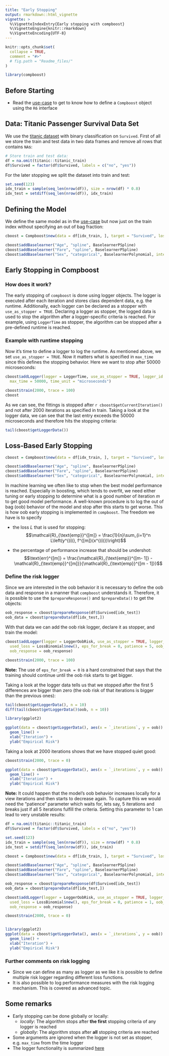 ```yaml
---
title: "Early Stopping"
output: rmarkdown::html_vignette
vignette: >
  %\VignetteIndexEntry{Early stopping with compboost}
  %\VignetteEngine{knitr::rmarkdown}
  %\VignetteEncoding{UTF-8}
---
```


```r
knitr::opts_chunk$set(
  collapse = TRUE,
  comment = "#>"
  # fig.path = "Readme_files/"
)

library(compboost)
```

## Before Starting

- Read the [use-case](https://danielschalk.com/compboost/articles/getting_started/use_case.html) to get to know how to define a `Compboost` object using the `R6` interface

## Data: Titanic Passenger Survival Data Set

We use the [titanic dataset](https://www.kaggle.com/c/titanic/data) with binary
classification on `Survived`. First of all we store the train and test data
in two data frames and remove all rows that contains `NA`s:

```r
# Store train and test data:
df = na.omit(titanic::titanic_train)
df$Survived = factor(df$Survived, labels = c("no", "yes"))
```

For the later stopping we split the dataset into train and test:

```r
set.seed(123)
idx_train = sample(seq_len(nrow(df)), size = nrow(df) * 0.8)
idx_test = setdiff(seq_len(nrow(df)), idx_train)
```

## Defining the Model

We define the same model as in the [use-case](https://danielschalk.com/compboost/articles/getting_started/use_case.html) but now just on the train index without specifying an out of bag fraction:
```r
cboost = Compboost$new(data = df[idx_train, ], target = "Survived", loss = LossBinomial$new())

cboost$addBaselearner("Age", "spline", BaselearnerPSpline)
cboost$addBaselearner("Fare", "spline", BaselearnerPSpline)
cboost$addBaselearner("Sex", "categorical", BaselearnerPolynomial, intercept = FALSE)
```


## Early Stopping in Compboost

### How does it work?

The early stopping of `compboost` is done using logger objects. The logger is executed after each iteration and stores class dependent data, e.g. the runtime. Additionally, each logger can be declared as a stopper with `use_as_stopper = TRUE`. Declaring a logger as stopper, the logged data is used to stop the algorithm after a logger-specific criteria is reached. For example, using `LoggerTime` as stopper, the algorithm can be stopped after a pre-defined runtime is reached.

### Example with runtime stopping

Now it's time to define a logger to log the runtime. As mentioned above, we set `use_as_stopper = TRUE`. Now it matters what is specified in `max_time` since this defines the stopping behavior. Here we want to stop after 50000 microseconds:

```r
cboost$addLogger(logger = LoggerTime, use_as_stopper = TRUE, logger_id = "time",
  max_time = 50000, time_unit = "microseconds")

cboost$train(2000, trace = 100)
cboost
```

As we can see, the fittings is stopped after `r cboost$getCurrentIteration()` and not after 2000 iterations as specified in train. Taking a look at the logger data, we can see that the last entry exceeds the 50000 microseconds and therefore hits the stopping criteria:
```r
tail(cboost$getLoggerData())
```


## Loss-Based Early Stopping

```r
cboost = Compboost$new(data = df[idx_train, ], target = "Survived", loss = LossBinomial$new())

cboost$addBaselearner("Age", "spline", BaselearnerPSpline)
cboost$addBaselearner("Fare", "spline", BaselearnerPSpline)
cboost$addBaselearner("Sex", "categorical", BaselearnerPolynomial, intercept = FALSE)
```

In machine learning we often like to stop when the best model performance is reached. Especially in boosting, which tends to overfit, we need either tuning or early stopping to determine what is a good number of iteration $m$ to get good model performance. A well-known procedure is to log the out of bag (oob) behavior of the model and stop after this starts to get worse. This is how oob early stopping is implemented in `compboost`. The freedom we have is to specify

- the loss $L$ that is used for stopping: $$\mathcal{R}_{\text{emp}}^{[m]} = \frac{1}{n}\sum_{i=1}^n L\left(y^{(i)}, f^{[m]}(x^{(i)})\right)$$

- the percentage of performance increase that should be undershot: $$\text{err}^{[m]} = \frac{\mathcal{R}_{\text{emp}}^{[m- 1]} - \mathcal{R}_{\text{emp}}^{[m]}}{\mathcal{R}_{\text{emp}}^{[m - 1]}}$$

### Define the risk logger

Since we are interested in the oob behavior it is necessary to define the oob data and response in a manner that `compboost` understands it. Therefore, it is possible to use the `$prepareResponse()` and `$prepareData()` to get the objects:

```r
oob_response = cboost$prepareResponse(df$Survived[idx_test])
oob_data = cboost$prepareData(df[idx_test,])
```

With that data we can add the oob risk logger, declare it as stopper, and train the model:

```r
cboost$addLogger(logger = LoggerOobRisk, use_as_stopper = TRUE, logger_id = "oob",
  used_loss = LossBinomial$new(), eps_for_break = 0, patience = 5, oob_data = oob_data, 
  oob_response = oob_response)

cboost$train(2000, trace = 100)
```

**Note:** The use of `eps_for_break = 0` is a hard constrained that says that the training should continue until the oob risk starts to get bigger.

Taking a look at the logger data tells us that we stopped after the first 5 differences are bigger than zero (the oob risk of that iterations is bigger than the previous ones):
```r
tail(cboost$getLoggerData(), n = 10)
diff(tail(cboost$getLoggerData()$oob, n = 10))
```

```r
library(ggplot2)

ggplot(data = cboost$getLoggerData(), aes(x = `_iterations`, y = oob)) +
  geom_line() +
  xlab("Iteration") +
  ylab("Empirical Risk")
```

Taking a look at 2000 iterations shows that we have stopped quiet good:
```r
cboost$train(2000, trace = 0)

ggplot(data = cboost$getLoggerData(), aes(x = `_iterations`, y = oob)) +
  geom_line() +
  xlab("Iteration") +
  ylab("Empirical Risk")
```

**Note:** It could happen that the model's oob behavior increases locally for a view iterations and then starts to decrease again. To capture this we would need the "patience" parameter which waits for, lets say, 5 iterations and breaks just if all 5 iterations fulfill the criteria. Setting this parameter to 1 can lead to very unstable results:
```r
df = na.omit(titanic::titanic_train)
df$Survived = factor(df$Survived, labels = c("no", "yes"))

set.seed(123)
idx_train = sample(seq_len(nrow(df)), size = nrow(df) * 0.8)
idx_test = setdiff(seq_len(nrow(df)), idx_train)

cboost = Compboost$new(data = df[idx_train, ], target = "Survived", loss = LossBinomial$new())

cboost$addBaselearner("Age", "spline", BaselearnerPSpline)
cboost$addBaselearner("Fare", "spline", BaselearnerPSpline)
cboost$addBaselearner("Sex", "categorical", BaselearnerPolynomial, intercept = FALSE)

oob_response = cboost$prepareResponse(df$Survived[idx_test])
oob_data = cboost$prepareData(df[idx_test,])

cboost$addLogger(logger = LoggerOobRisk, use_as_stopper = TRUE, logger_id = "oob",
  used_loss = LossBinomial$new(), eps_for_break = 0, patience = 1, oob_data = oob_data, 
  oob_response = oob_response)

cboost$train(2000, trace = 0)


library(ggplot2)
ggplot(data = cboost$getLoggerData(), aes(x = `_iterations`, y = oob)) +
  geom_line() +
  xlab("Iteration") +
  ylab("Empirical Risk")
```

### Further comments on risk logging

- Since we can define as many as logger as we like it is possible to define multiple risk logger regarding different loss functions.
- It is also possible to log performance measures with the risk logging mechanism. This is covered as advanced topic.

## Some remarks

- Early stopping can be done globally or locally:
    - *locally*: The algorithm stops after **the first** stopping criteria of any logger is reached
    - *globally*: The algorithm stops after **all** stopping criteria are reached
- Some arguments are ignored when the logger is not set as stopper, e.g. `max_time` from the time logger
- The logger functionality is summarized [here](https://danielschalk.com/compboost/articles/functionality/logger.html)
